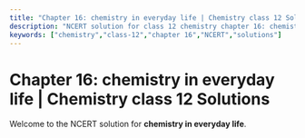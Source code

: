 ```yaml
---
title: "Chapter 16: chemistry in everyday life | Chemistry class 12 Solutions"
description: "NCERT solution for class 12 chemistry chapter 16: chemistry in everyday life."
keywords: ["chemistry","class-12","chapter 16","NCERT","solutions"]
---
```


# Chapter 16: chemistry in everyday life | Chemistry class 12 Solutions

Welcome to the NCERT solution for **chemistry in everyday life**.
